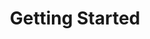 ---
title: Getting Started
icon: IconUsers
info: Discover Twenty, an open-source CRM, its features, benefits, system requirements, and how to get involved.
image: /images/user-guide/what-is-twenty/20.png
---